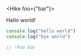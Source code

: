 
<Hike foo={"bar"}>

Hello world!

```js my meta
console.log("hello world")
console.log("bye world")
```

```js my meta
// !Foo bar
```

</Hike>
